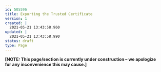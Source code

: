 ---
id: 505596
title: Exporting the Trusted Certificate
version: 1
created: |
  2021-05-21 13:43:58.960
updated: |
  2021-05-21 13:43:58.990
status: draft
type: Page
---

**[NOTE: This page/section is currently under construction – we apologize for any inconvenience this may cause.]**

